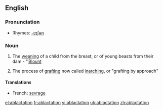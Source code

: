 ==English==

===Pronunciation===
* Rhymes: [[Rhymes:English:-eɪʃǝn|-eɪʃǝn]]

===Noun===
{{en-noun}}

# The [[weaning]] of a child from the breast, or of young beasts from their dam - ''[[Blount]]
# {{horticulture}} The process of [[grafting]] now called [[inarching]], or "grafting by approach"

====Translations====
* French: [[sevrage]] {{m}}

[[el:ablactation]]
[[fr:ablactation]]
[[vi:ablactation]]
[[uk:ablactation]]
[[zh:ablactation]]